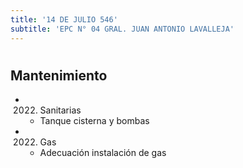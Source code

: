 ```yaml
---
title: '14 DE JULIO 546'
subtitle: 'EPC N° 04 GRAL. JUAN ANTONIO LAVALLEJA'
---
```


#


## Mantenimiento

*  (2022) Sanitarias 
    + Tanque cisterna y bombas

*  (2022) Gas 
    + Adecuación instalación de gas



